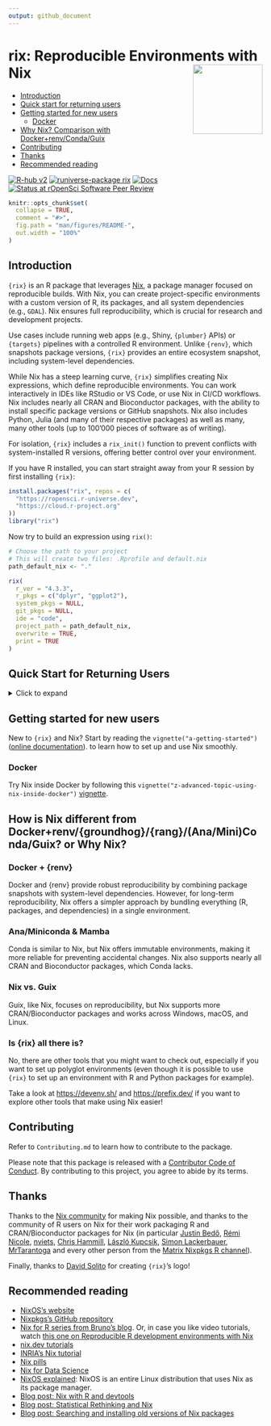 ```yaml
---
output: github_document
---
```


# rix: Reproducible Environments with Nix <a href="https://docs.ropensci.org/rix/"><img src="man/figures/logo.png" align="right" height="138" /></a>

- [Introduction](#introduction)
- [Quick start for returning users](#quick-start-for-returning-users)
- [Getting started for new users](#getting-started-for-new-users)
  - [Docker](#docker)
- [Why Nix? Comparison with Docker+renv/Conda/Guix](#why-nix-comparison)
- [Contributing](#contributing)
- [Thanks](#thanks)
- [Recommended reading](#recommended-reading)

<!-- badges: start -->
[![R-hub v2](https://github.com/ropensci/rix/actions/workflows/rhub.yaml/badge.svg)](https://github.com/ropensci/rix/actions/workflows/rhub.yaml/)
[![runiverse-package rix](https://ropensci.r-universe.dev/badges/rix?scale=1&color=pink&style=round)](https://ropensci.r-universe.dev/rix)
[![Docs](https://img.shields.io/badge/docs-release-blue.svg)](https://docs.ropensci.org/rix)
[![Status at rOpenSci Software Peer Review](https://badges.ropensci.org/625_status.svg)](https://github.com/ropensci/software-review/issues/625)
<!-- badges: end -->

```r
knitr::opts_chunk$set(
  collapse = TRUE,
  comment = "#>",
  fig.path = "man/figures/README-",
  out.width = "100%"
)
```

## Introduction

`{rix}` is an R package that leverages [Nix](https://nixos.org/), a package
manager focused on reproducible builds. With Nix, you can create
project-specific environments with a custom version of R, its packages, and all
system dependencies (e.g., `GDAL`). Nix ensures full reproducibility, which is
crucial for research and development projects.

Use cases include running web apps (e.g., Shiny, `{plumber}` APIs) or
`{targets}` pipelines with a controlled R environment. Unlike `{renv}`, which
snapshots package versions, `{rix}` provides an entire ecosystem snapshot,
including system-level dependencies.

While Nix has a steep learning curve, `{rix}` simplifies creating Nix
expressions, which define reproducible environments. You can work interactively
in IDEs like RStudio or VS Code, or use Nix in CI/CD workflows. Nix includes
nearly all CRAN and Bioconductor packages, with the ability to install specific
package versions or GitHub snapshots. Nix also includes Python, Julia (and many
of their respective packages) as well as many, many other tools (up to 100'000
pieces of software as of writing).

For isolation, `{rix}` includes a `rix_init()` function to prevent conflicts
with system-installed R versions, offering better control over your environment.

If you have R installed, you can start straight away from your R session by
first installing `{rix}`:

```r
install.packages("rix", repos = c(
  "https://ropensci.r-universe.dev",
  "https://cloud.r-project.org"
))
library("rix")
```

Now try to build an expression using `rix()`:

```r

# Choose the path to your project
# This will create two files: .Rprofile and default.nix
path_default_nix <- "."

rix(
  r_ver = "4.3.3",
  r_pkgs = c("dplyr", "ggplot2"),
  system_pkgs = NULL,
  git_pkgs = NULL,
  ide = "code",
  project_path = path_default_nix,
  overwrite = TRUE,
  print = TRUE
)
```


## Quick Start for Returning Users

<details><summary>Click to expand</summary>

If you're already familiar with Nix and `{rix}`, install Nix using the
[Determinate Systems
installer](https://determinate.systems/posts/determinate-nix-installer):

```bash
curl --proto '=https' --tlsv1.2 -sSf -L https://install.determinate.systems/nix | sh -s -- install
```

You can then use `{rix}` to build and enter a Nix-based R environment:

```r
library(rix)

path_default_nix <- "."

rix(
  r_ver = "4.3.3",
  r_pkgs = c("dplyr", "ggplot2"),
  system_pkgs = NULL,
  git_pkgs = NULL,
  ide = "code",
  project_path = path_default_nix,
  overwrite = TRUE,
  print = TRUE
)
```

```r
# nix_build() is a wrapper around the command line tool `nix-build`
nix_build(project_path = ".")
```

If you don't have R installed, but have the Nix package manager installed, you
can run a temporary R session with R using this command (it will build an
environment with the latest development version of `{rix}` ):

```
nix-shell --expr "$(curl -sl https://raw.githubusercontent.com/ropensci/rix/main/inst/extdata/default.nix)"
```

You can then create new development environment definitions, build them, and
start using them.
</details>

## Getting started for new users

New to `{rix}` and Nix? Start by reading the `vignette("a-getting-started")`
([online
documentation](https://docs.ropensci.org/rix/articles/a-getting-started.html)).
to learn how to set up and use Nix smoothly.

### Docker

Try Nix inside Docker by following this
`vignette("z-advanced-topic-using-nix-inside-docker")`
[vignette](https://github.com/ropensci/rix/blob/HEAD/vignettes/z-advanced-topic-using-nix-inside-docker.Rmd).

## How is Nix different from Docker+renv/{groundhog}/{rang}/(Ana/Mini)Conda/Guix? or Why Nix?

### Docker + {renv}

Docker and {renv} provide robust reproducibility by combining package snapshots
with system-level dependencies. However, for long-term reproducibility, Nix
offers a simpler approach by bundling everything (R, packages, and dependencies)
in a single environment.

### Ana/Miniconda & Mamba

Conda is similar to Nix, but Nix offers immutable environments, making it more
reliable for preventing accidental changes. Nix also supports nearly all CRAN
and Bioconductor packages, which Conda lacks.

### Nix vs. Guix

Guix, like Nix, focuses on reproducibility, but Nix supports more
CRAN/Bioconductor packages and works across Windows, macOS, and Linux.

### Is {rix} all there is?

No, there are other tools that you might want to check out, especially if
you want to set up polyglot environments (even though it is possible to
use `{rix}` to set up an environment with R and Python packages for example).

Take a look at [https://devenv.sh/](https://devenv.sh/) and
[https://prefix.dev/](https://prefix.dev/) if you want to explore other tools
that make using Nix easier!

## Contributing

Refer to `Contributing.md` to learn how to contribute to the package.

Please note that this package is released with a [Contributor Code of
Conduct](https://ropensci.org/code-of-conduct/). By contributing to this
project, you agree to abide by its terms.

## Thanks

Thanks to the [Nix community](https://nixos.org/community/) for making Nix
possible, and thanks to the community of R users on Nix for their work
packaging R and CRAN/Bioconductor packages for Nix (in particular [Justin
Bedő](https://github.com/jbedo), [Rémi Nicole](https://github.com/minijackson),
[nviets](https://github.com/nviets), [Chris
Hammill](https://github.com/cfhammill), [László
Kupcsik](https://github.com/Kupac), [Simon
Lackerbauer](https://github.com/ciil),
[MrTarantoga](https://github.com/MrTarantoga) and every other person from the
[Matrix Nixpkgs R channel](https://matrix.to/#/#r:nixos.org)).

Finally, thanks to [David Solito](https://x.com/dsolito) for creating `{rix}`'s logo!

## Recommended reading

- [NixOS’s website](https://nixos.org/)
- [Nixpkgs’s GitHub repository](https://github.com/NixOS/nixpkgs)
- [Nix for R series from Bruno's blog](https://www.brodrigues.co/tags/nix/). Or, in case you like video tutorials, watch [this one on Reproducible R development environments with Nix](https://www.youtube.com/watch?v=c1LhgeTTxaI)
- [nix.dev tutorials](https://nix.dev/tutorials/first-steps/towards-reproducibility-pinning-nixpkgs#pinning-nixpkgs)
- [INRIA's Nix tutorial](https://nix-tutorial.gitlabpages.inria.fr/nix-tutorial/installation.html)
- [Nix pills](https://nixos.org/guides/nix-pills/)
- [Nix for Data Science](https://github.com/nix-community/nix-data-science)
- [NixOS explained](https://christitus.com/nixos-explained/): NixOS is an entire Linux distribution that uses Nix as its package manager.
- [Blog post: Nix with R and devtools](https://rgoswami.me/posts/nix-r-devtools/)
- [Blog post: Statistical Rethinking and Nix](https://rgoswami.me/posts/rethinking-r-nix/)
- [Blog post: Searching and installing old versions of Nix packages](https://lazamar.github.io/download-specific-package-version-with-nix/)


